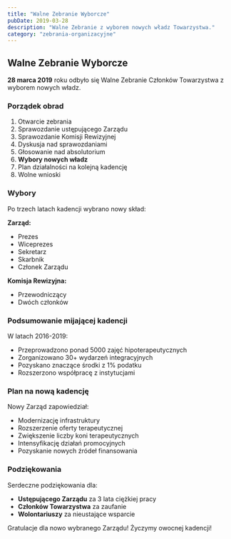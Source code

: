 ```yaml
---
title: "Walne Zebranie Wyborcze"
pubDate: 2019-03-28
description: "Walne Zebranie z wyborem nowych władz Towarzystwa."
category: "zebrania-organizacyjne"
---
```


## Walne Zebranie Wyborcze

**28 marca 2019** roku odbyło się Walne Zebranie Członków Towarzystwa z wyborem nowych władz.

### Porządek obrad

1. Otwarcie zebrania
2. Sprawozdanie ustępującego Zarządu
3. Sprawozdanie Komisji Rewizyjnej
4. Dyskusja nad sprawozdaniami
5. Głosowanie nad absolutorium
6. **Wybory nowych władz**
7. Plan działalności na kolejną kadencję
8. Wolne wnioski

### Wybory

Po trzech latach kadencji wybrano nowy skład:

**Zarząd:**
- Prezes
- Wiceprezes
- Sekretarz
- Skarbnik
- Członek Zarządu

**Komisja Rewizyjna:**
- Przewodniczący
- Dwóch członków

### Podsumowanie mijającej kadencji

W latach 2016-2019:
- Przeprowadzono ponad 5000 zajęć hipoterapeutycznych
- Zorganizowano 30+ wydarzeń integracyjnych
- Pozyskano znaczące środki z 1% podatku
- Rozszerzono współpracę z instytucjami

### Plan na nową kadencję

Nowy Zarząd zapowiedział:
- Modernizację infrastruktury
- Rozszerzenie oferty terapeutycznej
- Zwiększenie liczby koni terapeutycznych
- Intensyfikację działań promocyjnych
- Pozyskanie nowych źródeł finansowania

### Podziękowania

Serdeczne podziękowania dla:
- **Ustępującego Zarządu** za 3 lata ciężkiej pracy
- **Członków Towarzystwa** za zaufanie
- **Wolontariuszy** za nieustające wsparcie

Gratulacje dla nowo wybranego Zarządu! Życzymy owocnej kadencji!